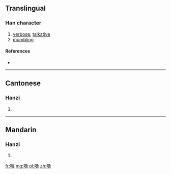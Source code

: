 {{also|嚕}}
==Translingual==

===Han character===
{{Han char|rn=30|rad=口|as=12|sn=15|four=|canj=口弓田日 (RNWA), X口弓田日 (XRNWA)|ids=⿰口⿱鱼日}}

# [[verbose]], [[talkative]]
# [[mumble|mumbling]]

====References====
* {{Han ref|kx=0209.151|hdz=10685.120|uh=565C|ud=22108}}

----

==Cantonese==

===Hanzi===
{{yue-hanzi|jyut=|y=lou1|tra=嚕}}

# {{defn|lang=yue|sort=口12}}

----

==Mandarin==

===Hanzi===
{{cmn-hanzi|tra=嚕|pin=[[lū]] ([[lu1]])|wg=lu<sup>1</sup>}}

# {{defn|lang=cmn|sort=口12}}

[[fr:噜]]
[[mg:噜]]
[[pl:噜]]
[[zh:噜]]